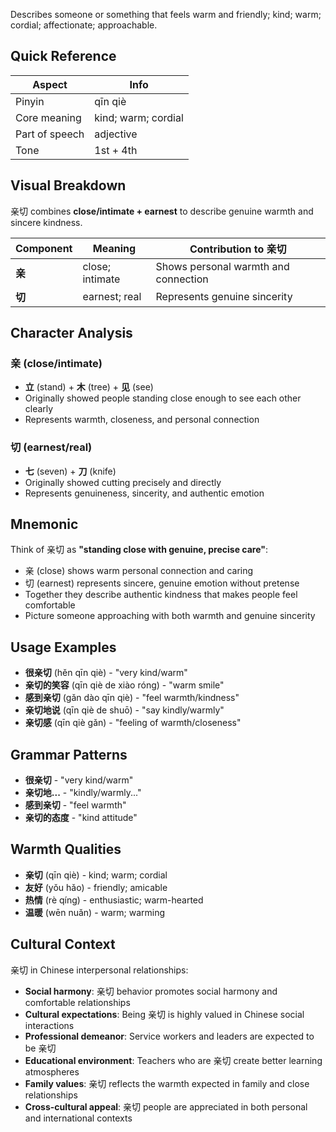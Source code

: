 Describes someone or something that feels warm and friendly; kind; warm; cordial; affectionate;
approachable.

## Quick Reference

| Aspect         | Info                |
| -------------- | ------------------- |
| Pinyin         | qīn qiè             |
| Core meaning   | kind; warm; cordial |
| Part of speech | adjective           |
| Tone           | 1st + 4th           |

## Visual Breakdown

亲切 combines **close/intimate + earnest** to describe genuine warmth and sincere kindness.

| Component | Meaning         | Contribution to 亲切                 |
| --------- | --------------- | ------------------------------------ |
| **亲**    | close; intimate | Shows personal warmth and connection |
| **切**    | earnest; real   | Represents genuine sincerity         |

## Character Analysis

### 亲 (close/intimate)

- **立** (stand) + **木** (tree) + **见** (see)
- Originally showed people standing close enough to see each other clearly
- Represents warmth, closeness, and personal connection

### 切 (earnest/real)

- **七** (seven) + **刀** (knife)
- Originally showed cutting precisely and directly
- Represents genuineness, sincerity, and authentic emotion

## Mnemonic

Think of 亲切 as **"standing close with genuine, precise care"**:

- 亲 (close) shows warm personal connection and caring
- 切 (earnest) represents sincere, genuine emotion without pretense
- Together they describe authentic kindness that makes people feel comfortable
- Picture someone approaching with both warmth and genuine sincerity

## Usage Examples

- **很亲切** (hěn qīn qiè) - "very kind/warm"
- **亲切的笑容** (qīn qiè de xiào róng) - "warm smile"
- **感到亲切** (gǎn dào qīn qiè) - "feel warmth/kindness"
- **亲切地说** (qīn qiè de shuō) - "say kindly/warmly"
- **亲切感** (qīn qiè gǎn) - "feeling of warmth/closeness"

## Grammar Patterns

- **很亲切** - "very kind/warm"
- **亲切地...** - "kindly/warmly..."
- **感到亲切** - "feel warmth"
- **亲切的态度** - "kind attitude"

## Warmth Qualities

- **亲切** (qīn qiè) - kind; warm; cordial
- **友好** (yǒu hǎo) - friendly; amicable
- **热情** (rè qíng) - enthusiastic; warm-hearted
- **温暖** (wēn nuǎn) - warm; warming

## Cultural Context

亲切 in Chinese interpersonal relationships:

- **Social harmony**: 亲切 behavior promotes social harmony and comfortable relationships
- **Cultural expectations**: Being 亲切 is highly valued in Chinese social interactions
- **Professional demeanor**: Service workers and leaders are expected to be 亲切
- **Educational environment**: Teachers who are 亲切 create better learning atmospheres
- **Family values**: 亲切 reflects the warmth expected in family and close relationships
- **Cross-cultural appeal**: 亲切 people are appreciated in both personal and international contexts
